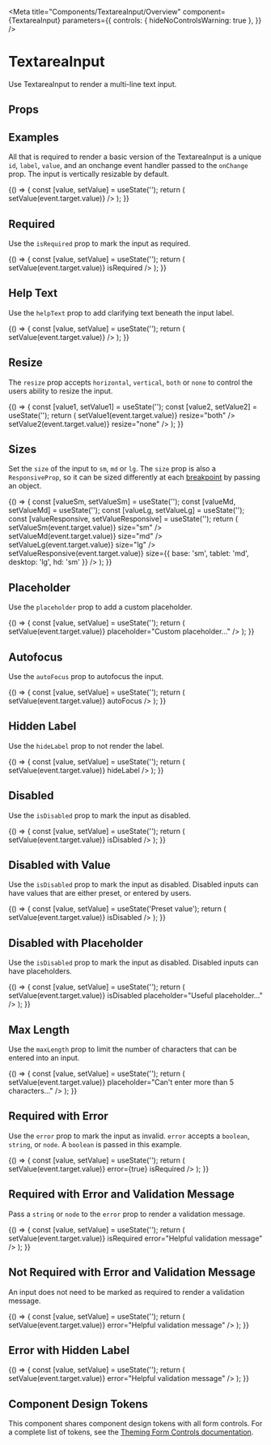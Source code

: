 
<Meta
  title="Components/TextareaInput/Overview"
  component={TextareaInput}
  parameters={{
    controls: { hideNoControlsWarning: true },
  }}
/>

# TextareaInput

Use TextareaInput to render a multi-line text input.

<Canvas isExpanded>
  <TextareaInput id="demo" label="Multi Line Text Input" />
</Canvas>

## Props

<ArgsTable of={TextareaInput} />

## Examples

All that is required to render a basic version of the TextareaInput is a unique `id`, `label`, `value`, and an onchange event handler passed to the `onChange` prop.
The input is vertically resizable by default.

<Canvas>
  <Story name="Default">
    {() => {
      const [value, setValue] = useState('');
      return (
        <TextareaInput
          id="default"
          value={value}
          label="TextareaInput"
          onChange={event => setValue(event.target.value)}
        />
      );
    }}
  </Story>
</Canvas>

## Required

Use the `isRequired` prop to mark the input as required.

<Canvas>
  <Story name="Required">
    {() => {
      const [value, setValue] = useState('');
      return (
        <TextareaInput
          id="required"
          value={value}
          label="Required TextareaInput"
          onChange={event => setValue(event.target.value)}
          isRequired
        />
      );
    }}
  </Story>
</Canvas>

## Help Text

Use the `helpText` prop to add clarifying text beneath the input label.

<Canvas>
  <Story name="Help Text">
    {() => {
      const [value, setValue] = useState('');
      return (
        <TextareaInput
          id="helpText"
          value={value}
          label="Design Notes"
          helpText="Add any design requirements or aesthetic choices that the solar system designer should know"
          onChange={event => setValue(event.target.value)}
        />
      );
    }}
  </Story>
</Canvas>

## Resize

The `resize` prop accepts `horizontal`, `vertical`, `both` or `none` to control the users ability to resize the input.

<Canvas>
  <Story name="Resize">
    {() => {
      const [value1, setValue1] = useState('');
      const [value2, setValue2] = useState('');
      return (
        <Box childGap="md">
          <TextareaInput
            id="resizeBoth"
            value={value1}
            label="Resize Me Vertically and Horizontally"
            onChange={event => setValue1(event.target.value)}
            resize="both"
          />
          <TextareaInput
            id="resizeNone"
            value={value2}
            label="Can't resize me"
            onChange={event => setValue2(event.target.value)}
            resize="none"
          />
        </Box>
      );
    }}
  </Story>
</Canvas>

## Sizes

Set the `size` of the input to `sm`, `md` or `lg`. The `size` prop is also a `ResponsiveProp`, so it can be sized differently at each [breakpoint](?path=/story/design-tokens-breakpoints--page) by passing an object.

<Canvas>
  <Story name="Sizes">
    {() => {
      const [valueSm, setValueSm] = useState('');
      const [valueMd, setValueMd] = useState('');
      const [valueLg, setValueLg] = useState('');
      const [valueResponsive, setValueResponsive] = useState('');
      return (
        <Box childGap="md">
          <TextareaInput
            id="Small"
            value={valueSm}
            label="Small"
            onChange={event => setValueSm(event.target.value)}
            size="sm"
          />
          <TextareaInput
            id="Medium"
            value={valueMd}
            label="Medium"
            onChange={event => setValueMd(event.target.value)}
            size="md"
          />
          <TextareaInput
            id="Large"
            value={valueLg}
            label="Large"
            onChange={event => setValueLg(event.target.value)}
            size="lg"
          />
          <TextareaInput
            id="Responsive"
            value={valueResponsive}
            label="Responsive"
            onChange={event => setValueResponsive(event.target.value)}
            size={{ base: 'sm', tablet: 'md', desktop: 'lg', hd: 'sm' }}
          />
        </Box>
      );
    }}
  </Story>
</Canvas>

## Placeholder

Use the `placeholder` prop to add a custom placeholder.

<Canvas>
  <Story name="Placeholder">
    {() => {
      const [value, setValue] = useState('');
      return (
        <TextareaInput
          id="placeholder"
          value={value}
          label="Placholder TextareaInput"
          onChange={event => setValue(event.target.value)}
          placeholder="Custom placeholder..."
        />
      );
    }}
  </Story>
</Canvas>

## Autofocus

Use the `autoFocus` prop to autofocus the input.

<Canvas>
  <Story name="Autofocus">
    {() => {
      const [value, setValue] = useState('');
      return (
        <TextareaInput
          id="autofocus"
          value={value}
          label="Autofocus TextareaInput"
          onChange={event => setValue(event.target.value)}
          autoFocus
        />
      );
    }}
  </Story>
</Canvas>

## Hidden Label

Use the `hideLabel` prop to not render the label.

<Canvas>
  <Story name="Hidden Label">
    {() => {
      const [value, setValue] = useState('');
      return (
        <TextareaInput
          id="hiddenLabel"
          value={value}
          label="Hidden TextareaInput"
          onChange={event => setValue(event.target.value)}
          hideLabel
        />
      );
    }}
  </Story>
</Canvas>

## Disabled

Use the `isDisabled` prop to mark the input as disabled.

<Canvas>
  <Story name="Disabled">
    {() => {
      const [value, setValue] = useState('');
      return (
        <TextareaInput
          id="disabled"
          value={value}
          label="Disabled TextareaInput"
          onChange={event => setValue(event.target.value)}
          isDisabled
        />
      );
    }}
  </Story>
</Canvas>

## Disabled with Value

Use the `isDisabled` prop to mark the input as disabled. Disabled inputs can have values that are either preset, or entered by users.

<Canvas>
  <Story name="Disabled with Value">
    {() => {
      const [value, setValue] = useState('Preset value');
      return (
        <TextareaInput
          id="disabledWithValue"
          value={value}
          label="Disabled TextareaInput With Value"
          onChange={event => setValue(event.target.value)}
          isDisabled
        />
      );
    }}
  </Story>
</Canvas>

## Disabled with Placeholder

Use the `isDisabled` prop to mark the input as disabled. Disabled inputs can have placeholders.

<Canvas>
  <Story name="Disabled with Placeholder">
    {() => {
      const [value, setValue] = useState('');
      return (
        <TextareaInput
          id="disabledWithPlaceholder"
          value={value}
          label="Disabled TextareaInput With Placeholder"
          onChange={event => setValue(event.target.value)}
          isDisabled
          placeholder="Useful placeholder..."
        />
      );
    }}
  </Story>
</Canvas>

## Max Length

Use the `maxLength` prop to limit the number of characters that can be entered into an input.

<Canvas>
  <Story name="Max Length">
    {() => {
      const [value, setValue] = useState('');
      return (
        <TextareaInput
          id="maxLength"
          value={value}
          label="TextareaInput Label"
          maxLength="5"
          onChange={event => setValue(event.target.value)}
          placeholder="Can't enter more than 5 characters..."
        />
      );
    }}
  </Story>
</Canvas>

## Required with Error

Use the `error` prop to mark the input as invalid. `error` accepts a `boolean`, `string`, or `node`. A `boolean` is passed in this example.

<Canvas>
  <Story name="Required with Error">
    {() => {
      const [value, setValue] = useState('');
      return (
        <TextareaInput
          id="requiredWithError"
          value={value}
          label="TextareaInput Label"
          onChange={event => setValue(event.target.value)}
          error={true}
          isRequired
        />
      );
    }}
  </Story>
</Canvas>

## Required with Error and Validation Message

Pass a `string` or `node` to the `error` prop to render a validation message.

<Canvas>
  <Story name="Required with Error and Validation Message">
    {() => {
      const [value, setValue] = useState('');
      return (
        <TextareaInput
          id="requiredWithValidationMessage"
          value={value}
          label="TextareaInput Label"
          onChange={event => setValue(event.target.value)}
          isRequired
          error="Helpful validation message"
        />
      );
    }}
  </Story>
</Canvas>

## Not Required with Error and Validation Message

An input does not need to be marked as required to render a validation message.

<Canvas>
  <Story name="Not Required with Error and Validation Message">
    {() => {
      const [value, setValue] = useState('');
      return (
        <TextareaInput
          id="notRequiredWithValidationMessage"
          value={value}
          label="TextareaInput Label"
          onChange={event => setValue(event.target.value)}
          error="Helpful validation message"
        />
      );
    }}
  </Story>
</Canvas>

## Error with Hidden Label

<Canvas>
  <Story name="Error with Hidden Label">
    {() => {
      const [value, setValue] = useState('');
      return (
        <TextareaInput
          id="errorWithHiddenLabel"
          value={value}
          label="TextareaInput Label"
          hideLabel
          onChange={event => setValue(event.target.value)}
          error="Helpful validation message"
        />
      );
    }}
  </Story>
</Canvas>

## Component Design Tokens

This component shares component design tokens with all form controls. For a complete list of tokens, see the [Theming Form Controls documentation](/docs/theming-form-controls--custom-theme-form).
